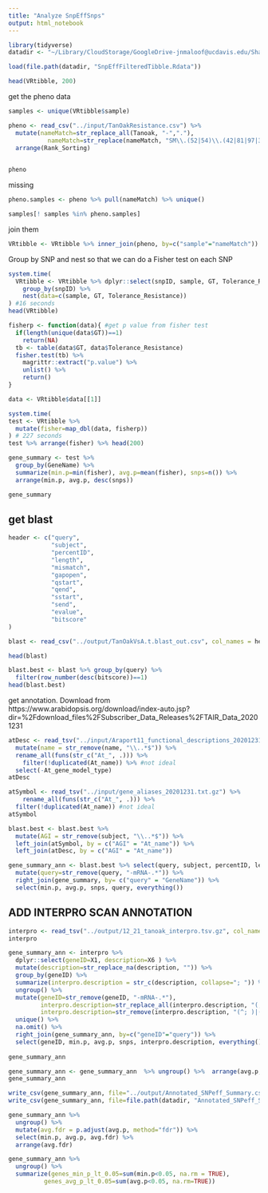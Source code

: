 ```yaml
---
title: "Analyze SnpEffSnps"
output: html_notebook
---
```


```r
library(tidyverse)
datadir <- "~/Library/CloudStorage/GoogleDrive-jnmaloof@ucdavis.edu/Shared drives/TanOak/new_12_2021_assembly/"
```

```r
load(file.path(datadir, "SnpEffFilteredTibble.Rdata"))
```

```r
head(VRtibble, 200)
```
get the pheno data
```r

samples <- unique(VRtibble$sample)

pheno <- read_csv("../input/TanOakResistance.csv") %>%
  mutate(nameMatch=str_replace_all(Tanoak, "-","."),
           nameMatch=str_replace(nameMatch, "SM\\.(52|54)\\.(42|81|97|37)", "\\1.\\2")) %>%
  arrange(Rank_Sorting)
  

pheno

```

missing 
```r
pheno.samples <- pheno %>% pull(nameMatch) %>% unique()

samples[! samples %in% pheno.samples]
```


join them
```r
VRtibble <- VRtibble %>% inner_join(pheno, by=c("sample"="nameMatch"))
```

Group by SNP and nest so that we can do a Fisher test on each SNP
```r
system.time(
  VRtibble <- VRtibble %>% dplyr::select(snpID, sample, GT, Tolerance_Resistance, effect, impact, GeneName, CDSpos_len) %>%
    group_by(snpID) %>%
    nest(data=c(sample, GT, Tolerance_Resistance))
) #16 seconds
head(VRtibble)
```

```r
fisherp <- function(data){ #get p value from fisher test
  if(length(unique(data$GT))==1) 
    return(NA) 
  tb <- table(data$GT, data$Tolerance_Resistance)
  fisher.test(tb) %>%
    magrittr::extract("p.value") %>% 
    unlist() %>%
    return()
}
```

```r
data <- VRtibble$data[[1]]
```


```r
system.time(
test <- VRtibble %>%
  mutate(fisher=map_dbl(data, fisherp))
) # 227 seconds
test %>% arrange(fisher) %>% head(200)
```

```r
gene_summary <- test %>%
  group_by(GeneName) %>%
  summarize(min.p=min(fisher), avg.p=mean(fisher), snps=n()) %>%
  arrange(min.p, avg.p, desc(snps))
```


```r
gene_summary
```

## get blast

```r
header <- c("query",
            "subject",
            "percentID",
            "length",
            "mismatch",
            "gapopen",
            "qstart",
            "qend",
            "sstart",
            "send",
            "evalue",
            "bitscore"
)

blast <- read_csv("../output/TanOakVsA.t.blast_out.csv", col_names = header)

head(blast)
```

```r
blast.best <- blast %>% group_by(query) %>%
  filter(row_number(desc(bitscore))==1)
head(blast.best)
```

get annotation.  Download from https://www.arabidopsis.org/download/index-auto.jsp?dir=%2Fdownload_files%2FSubscriber_Data_Releases%2FTAIR_Data_20201231

```r
atDesc <- read_tsv("../input/Araport11_functional_descriptions_20201231.txt.gz") %>%
  mutate(name = str_remove(name, "\\..*$")) %>%
  rename_all(funs(str_c("At_", .))) %>%
    filter(!duplicated(At_name)) %>% #not ideal
  select(-At_gene_model_type)
atDesc
```

```r
atSymbol <- read_tsv("../input/gene_aliases_20201231.txt.gz") %>%
    rename_all(funs(str_c("At_", .))) %>%
  filter(!duplicated(At_name)) #not ideal
atSymbol
```

```r
blast.best <- blast.best %>%
  mutate(AGI = str_remove(subject, "\\..*$")) %>%
  left_join(atSymbol, by = c("AGI" = "At_name")) %>%
  left_join(atDesc, by = c("AGI" = "At_name"))
```

```r
gene_summary_ann <- blast.best %>% select(query, subject, percentID, length, starts_with("At_")) %>%
  mutate(query=str_remove(query, "-mRNA-.*")) %>%
  right_join(gene_summary, by= c("query" = "GeneName")) %>%
  select(min.p, avg.p, snps, query, everything())
```


## ADD INTERPRO SCAN ANNOTATION

```r
interpro <- read_tsv("../output/12_21_tanoak_interpro.tsv.gz", col_names = FALSE)
interpro
```

```r
gene_summary_ann <- interpro %>% 
  dplyr::select(geneID=X1, description=X6 ) %>% 
  mutate(description=str_replace_na(description, "")) %>%
  group_by(geneID) %>%
  summarize(interpro.description = str_c(description, collapse="; ")) %>%
  ungroup() %>%
  mutate(geneID=str_remove(geneID, "-mRNA-.*"),
         interpro.description=str_replace_all(interpro.description, "(; ){2,}", "; "),
         interpro.description=str_remove(interpro.description, "(^; )|(; $)")) %>%
  unique() %>% 
  na.omit() %>% 
  right_join(gene_summary_ann, by=c("geneID"="query")) %>%
  select(geneID, min.p, avg.p, snps, interpro.description, everything())
  
gene_summary_ann
```


```r
gene_summary_ann <- gene_summary_ann  %>% ungroup() %>%  arrange(avg.p, desc(snps))
gene_summary_ann   
```

```r
write_csv(gene_summary_ann, file="../output/Annotated_SNPeff_Summary.csv")
write_csv(gene_summary_ann, file=file.path(datadir, "Annotated_SNPeff_Summary.csv"))

```

```r
gene_summary_ann %>%
  ungroup() %>%
  mutate(avg.fdr = p.adjust(avg.p, method="fdr")) %>%
  select(min.p, avg.p, avg.fdr) %>%
  arrange(avg.fdr)
```

```r
gene_summary_ann %>%
  ungroup() %>%
  summarize(genes_min_p_lt_0.05=sum(min.p<0.05, na.rm = TRUE),
          genes_avg_p_lt_0.05=sum(avg.p<0.05, na.rm=TRUE))
```

